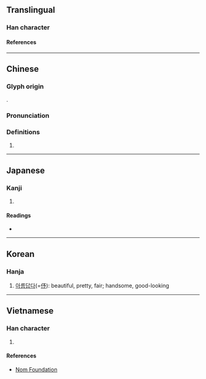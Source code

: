 {{character info}}
==Translingual==

===Han character===
{{Han char|rn=38|rad=女|as=04|sn=7|four=47422|canj=VNIN|ids=⿰女予}}

====References====
{{Han ref|kx=0257.040|dkj=06105|dj=0521.170|hdz=21034.040|uh=59A4}}

----

==Chinese==
{{zh-forms}}

===Glyph origin===
{{Han etym}}
{{Han compound|女|予|ls=psc|c1=s|c2=p|t1=woman}}.

===Pronunciation===
{{zh-pron
|m=yú
|c=jyu4
|h=pfs=yì;gd=yi2
|md=ṳ̀
|mc=y
|mn-t=e5
|oc=y
|cat=
}}

===Definitions===
{{zh-hanzi}}

# {{zh-only|婕妤}}

----

==Japanese==

===Kanji===
{{ja-kanji|grade=|rs=女04}}

# {{rfdef|ja|sort=女04}}

====Readings====
* {{ja-readings|on=[[よ]] (yo)|kun=}}

----

==Korean==

===Hanja===
{{ko-hanja|hangeul=여|rv=yeo|mr=yŏ}}

# [[아름답다]](=[[伃]]): beautiful, pretty, fair; handsome, good-looking

----

==Vietnamese==

===Han character===
{{vi-readings|reading=dư|rs=女04}}

# {{rfdef|vi|sort=女04}}

====References====
* [http://nomfoundation.org/common/nom_details.php?codepoint=59a4 Nom Foundation]